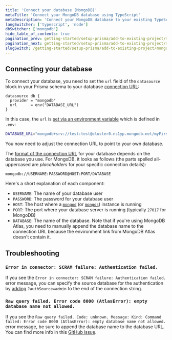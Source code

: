 ```yaml
---
title: 'Connect your database (MongoDB)'
metaTitle: 'Connect your MongoDB database using TypeScript'
metaDescription: 'Connect your MongoDB database to your existing TypeScript project'
langSwitcher: ['typescript', 'node']
dbSwitcher: ['mongodb']
hide_table_of_contents: true
pagination_prev: getting-started/setup-prisma/add-to-existing-project/mongodb-typescript-mongodb
pagination_next: getting-started/setup-prisma/add-to-existing-project/mongodb/introspection-typescript-mongodb
slugSwitch: /getting-started/setup-prisma/add-to-existing-project/mongodb/connect-your-database-
---
```

 
## Connecting your database

To connect your database, you need to set the `url` field of the `datasource` block in your Prisma schema to your database [connection URL](/orm/reference/connection-urls):

```prisma file=prisma/schema.prisma showLineNumbers
datasource db {
  provider = "mongodb"
  url      = env("DATABASE_URL")
}
```

In this case, the `url` is [set via an environment variable](/orm/more/development-environment/environment-variables) which is defined in `.env`:

```bash file=.env showLineNumbers
DATABASE_URL="mongodb+srv://test:test@cluster0.ns1yp.mongodb.net/myFirstDatabase"
```

You now need to adjust the connection URL to point to your own database.

The [format of the connection URL](/orm/reference/connection-urls) for your database depends on the database you use. For MongoDB, it looks as follows (the parts spelled all-uppercased are _placeholders_ for your specific connection details):

```no-lines
mongodb://USERNAME:PASSWORD@HOST:PORT/DATABASE
```

Here's a short explanation of each component:

- `USERNAME`: The name of your database user
- `PASSWORD`: The password for your database user
- `HOST`: The host where a [`mongod`](https://docs.mongodb.com/manual/reference/program/mongod/#mongodb-binary-bin.mongod) (or [`mongos`](https://docs.mongodb.com/manual/reference/program/mongos/#mongodb-binary-bin.mongos)) instance is running
- `PORT`: The port where your database server is running (typically `27017` for MongoDB)
- `DATABASE`: The name of the database. Note that if you're using MongoDB Atlas, you need to manually append the database name to the connection URL because the environment link from MongoDB Atlas doesn't contain it.

## Troubleshooting

### `Error in connector: SCRAM failure: Authentication failed.`

If you see the `Error in connector: SCRAM failure: Authentication failed.` error message, you can specify the source database for the authentication by [adding](https://github.com/prisma/prisma/discussions/9994#discussioncomment-1562283) `?authSource=admin` to the end of the connection string.

### `Raw query failed. Error code 8000 (AtlasError): empty database name not allowed.`

If you see the `Raw query failed. Code: unknown. Message: Kind: Command failed: Error code 8000 (AtlasError): empty database name not allowed.` error message, be sure to append the database name to the database URL. You can find more info in this [GitHub issue](https://github.com/prisma/docs/issues/5562).